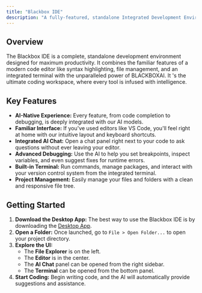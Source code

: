 ---
title: "Blackbox IDE"
description: "A fully-featured, standalone Integrated Development Environment with all of Blackbox's AI capabilities built-in."
---

## Overview

The Blackbox IDE is a complete, standalone development environment designed for maximum productivity. 
It combines the familiar features of a modern code editor like syntax highlighting, file management, and an integrated terminal with the unparalleled power of BLACKBOXAI.
It  's the ultimate coding workspace, where every tool is infused with intelligence.

## Key Features

-   **AI-Native Experience:** Every feature, from code completion to debugging, is deeply integrated with our AI models.
-   **Familiar Interface:** If you've used editors like VS Code, you'll feel right at home with our intuitive layout and keyboard shortcuts.
-   **Integrated AI Chat:** Open a chat panel right next to your code to ask questions without ever leaving your editor.
-   **Advanced Debugging:** Use the AI to help you set breakpoints, inspect variables, and even suggest fixes for runtime errors.
-   **Built-in Terminal:** Run commands, manage packages, and interact with your version control system from the integrated terminal.
-   **Project Management:** Easily manage your files and folders with a clean and responsive file tree.

## Getting Started

1.  **Download the Desktop App:** The best way to use the Blackbox IDE is by downloading the [Desktop App](/features/desktop-app).
2.  **Open a Folder:** Once launched, go to `File > Open Folder...` to open your project directory.
3.  **Explore the UI:**
    -   The **File Explorer** is on the left.
    -   The **Editor** is in the center.
    -   The **AI Chat** panel can be opened from the right sidebar.
    -   The **Terminal** can be opened from the bottom panel.
4.  **Start Coding:** Begin writing code, and the AI will automatically provide suggestions and assistance.
